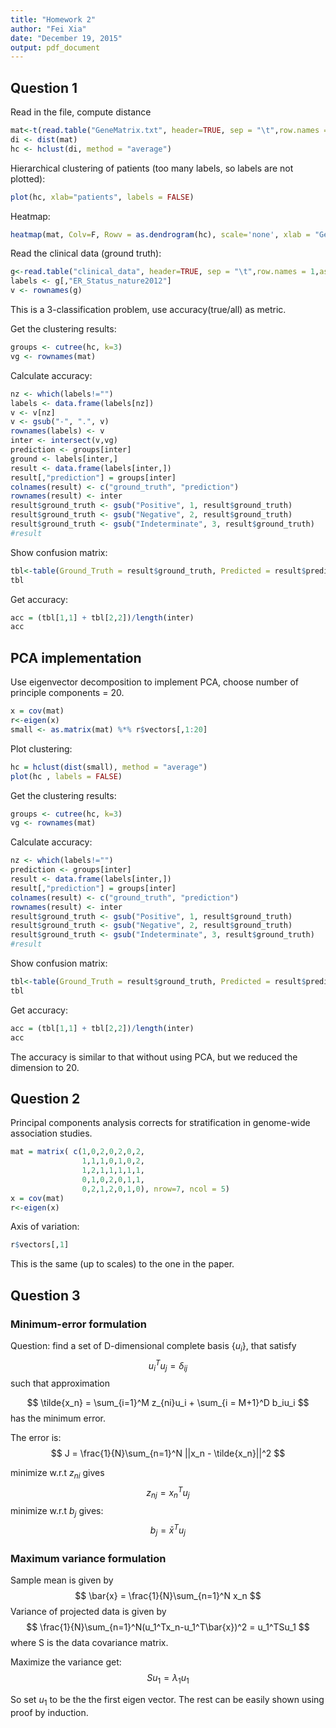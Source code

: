 ```yaml
---
title: "Homework 2"
author: "Fei Xia"
date: "December 19, 2015"
output: pdf_document
---
```

## Question 1
Read in the file, compute distance

```r
mat<-t(read.table("GeneMatrix.txt", header=TRUE, sep = "\t",row.names = 1,as.is=TRUE))
di <- dist(mat)
hc <- hclust(di, method = "average")
```

Hierarchical clustering of patients (too many labels, so labels are not plotted):

```r
plot(hc, xlab="patients", labels = FALSE)
```

Heatmap:
```r
heatmap(mat, Colv=F, Rowv = as.dendrogram(hc), scale='none', xlab = "Genes", ylab = "Patients")
```

Read the clinical data (ground truth):
```r
g<-read.table("clinical_data", header=TRUE, sep = "\t",row.names = 1,as.is=TRUE)
labels <- g[,"ER_Status_nature2012"]
v <- rownames(g)
```
This is a 3-classification problem, use accuracy(true/all) as metric.

Get the clustering results:
```r
groups <- cutree(hc, k=3)
vg <- rownames(mat)
```

Calculate accuracy:

```r
nz <- which(labels!="")
labels <- data.frame(labels[nz])
v <- v[nz]
v <- gsub("-", ".", v)
rownames(labels) <- v
inter <- intersect(v,vg)
prediction <- groups[inter]
ground <- labels[inter,]
result <- data.frame(labels[inter,])
result[,"prediction"] = groups[inter]
colnames(result) <- c("ground_truth", "prediction")
rownames(result) <- inter
result$ground_truth <- gsub("Positive", 1, result$ground_truth)
result$ground_truth <- gsub("Negative", 2, result$ground_truth)
result$ground_truth <- gsub("Indeterminate", 3, result$ground_truth)
#result
```

Show confusion matrix:
```r
tbl<-table(Ground_Truth = result$ground_truth, Predicted = result$prediction)
tbl
```
Get accuracy:
```r
acc = (tbl[1,1] + tbl[2,2])/length(inter)
acc
```


## PCA implementation 

Use eigenvector decomposition to implement PCA, choose number of principle components = 20.

```r
x = cov(mat)
r<-eigen(x)
small <- as.matrix(mat) %*% r$vectors[,1:20]
```
Plot clustering:
```r
hc = hclust(dist(small), method = "average")
plot(hc , labels = FALSE)
```


Get the clustering results:
```r
groups <- cutree(hc, k=3)
vg <- rownames(mat)
```

Calculate accuracy:

```r
nz <- which(labels!="")
prediction <- groups[inter]
result <- data.frame(labels[inter,])
result[,"prediction"] = groups[inter]
colnames(result) <- c("ground_truth", "prediction")
rownames(result) <- inter
result$ground_truth <- gsub("Positive", 1, result$ground_truth)
result$ground_truth <- gsub("Negative", 2, result$ground_truth)
result$ground_truth <- gsub("Indeterminate", 3, result$ground_truth)
#result
```


Show confusion matrix:
```r
tbl<-table(Ground_Truth = result$ground_truth, Predicted = result$prediction)
tbl
```
Get accuracy:
```r
acc = (tbl[1,1] + tbl[2,2])/length(inter)
acc
```

The accuracy is similar to that without using PCA, but we reduced the dimension to 20.

## Question 2

Principal components analysis corrects for stratification in genome-wide association studies.

```r
mat = matrix( c(1,0,2,0,2,0,2, 
                1,1,1,0,1,0,2, 
                1,2,1,1,1,1,1, 
                0,1,0,2,0,1,1, 
                0,2,1,2,0,1,0), nrow=7, ncol = 5)
x = cov(mat)
r<-eigen(x)
```

Axis of variation:
```r
r$vectors[,1]
```

This is the same (up to scales) to the one in the paper.


## Question 3

### Minimum-error formulation

Question: find a set of D-dimensional complete basis $\{ u_i \}$, that satisfy 
$$ u_i^Tu_j = \delta_{ij}
$$
such that approximation 

$$ \tilde{x_n} = \sum_{i=1}^M z_{ni}u_i + \sum_{i = M+1}^D b_iu_i
$$
has the minimum error.

The error is:
$$
J = \frac{1}{N}\sum_{n=1}^N ||x_n - \tilde{x_n}||^2
$$

minimize w.r.t $z_{ni}$ gives 
$$z_{nj} = x_n^T u_j$$
minimize w.r.t $b_j$ gives:
$$b_j = \bar{x}^Tu_j
$$


### Maximum variance formulation
Sample mean is given by 
$$ \bar{x} = \frac{1}{N}\sum_{n=1}^N x_n
$$
Variance of projected data is given by
$$
\frac{1}{N}\sum_{n=1}^N(u_1^Tx_n-u_1^T\bar{x})^2 = u_1^TSu_1
$$
where S is the data covariance matrix.

Maximize the variance get:
$$
Su_1 = \lambda_1 u_1
$$

So set $u_1$ to be the the first eigen vector. The rest can be easily shown using proof by induction.

